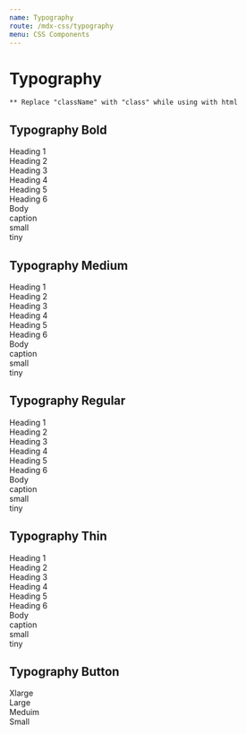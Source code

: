 ```yaml
---
name: Typography
route: /mdx-css/typography
menu: CSS Components
---
```



# Typography

`** Replace "className" with "class" while using with html`

## Typography Bold

<Playground>
	<div className="text-bold-h1 tutor-mb-10">Heading 1</div>
	<div className="text-bold-h2 tutor-mb-10">Heading 2</div>
	<div className="text-bold-h3 tutor-mb-10">Heading 3</div>
	<div className="text-bold-h4 tutor-mb-10">Heading 4</div>
	<div className="text-bold-h5 tutor-mb-10">Heading 5</div>
	<div className="text-bold-h6 tutor-mb-10">Heading 6</div>
	<div className="text-bold-body tutor-mb-10">Body</div>
	<div className="text-bold-caption tutor-mb-10">caption</div>
	<div className="text-bold-small tutor-mb-10">small</div>
	<div className="text-bold-tiny tutor-mb-10">tiny</div>
</Playground>

## Typography Medium

<Playground>
	<div className="text-medium-h1 tutor-mb-10">Heading 1</div>
	<div className="text-medium-h2 tutor-mb-10">Heading 2</div>
	<div className="text-medium-h3 tutor-mb-10">Heading 3</div>
	<div className="text-medium-h4 tutor-mb-10">Heading 4</div>
	<div className="text-medium-h5 tutor-mb-10">Heading 5</div>
	<div className="text-medium-h6 tutor-mb-10">Heading 6</div>
	<div className="text-medium-body tutor-mb-10">Body</div>
	<div className="text-medium-caption tutor-mb-10">caption</div>
	<div className="text-medium-small tutor-mb-10">small</div>
	<div className="text-medium-tiny tutor-mb-10">tiny</div>
</Playground>

## Typography Regular

<Playground>
	<div className="text-regular-h1 tutor-mb-10">Heading 1</div>
	<div className="text-regular-h2 tutor-mb-10">Heading 2</div>
	<div className="text-regular-h3 tutor-mb-10">Heading 3</div>
	<div className="text-regular-h4 tutor-mb-10">Heading 4</div>
	<div className="text-regular-h5 tutor-mb-10">Heading 5</div>
	<div className="text-regular-h6 tutor-mb-10">Heading 6</div>
	<div className="text-regular-body tutor-mb-10">Body</div>
	<div className="text-regular-caption tutor-mb-10">caption</div>
	<div className="text-regular-small tutor-mb-10">small</div>
	<div className="text-regular-tiny tutor-mb-10">tiny</div>
</Playground>

## Typography Thin

<Playground>
	<div className="text-thin-h1 tutor-mb-10">Heading 1</div>
	<div className="text-thin-h2 tutor-mb-10">Heading 2</div>
	<div className="text-thin-h3 tutor-mb-10">Heading 3</div>
	<div className="text-thin-h4 tutor-mb-10">Heading 4</div>
	<div className="text-thin-h5 tutor-mb-10">Heading 5</div>
	<div className="text-thin-h6 tutor-mb-10">Heading 6</div>
	<div className="text-thin-body tutor-mb-10">Body</div>
	<div className="text-thin-caption tutor-mb-10">caption</div>
	<div className="text-thin-small tutor-mb-10">small</div>
	<div className="text-thin-tiny tutor-mb-10">tiny</div>
</Playground>

## Typography Button

<Playground>
	<div className="text-btn-xlarge tutor-mb-10">Xlarge</div>
	<div className="text-btn-large tutor-mb-10">Large</div>
	<div className="text-btn-meduim tutor-mb-10">Meduim</div>
	<div className="text-btn-small tutor-mb-10">Small</div>
</Playground>
